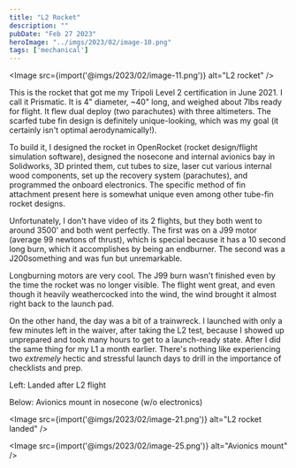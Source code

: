 ```yaml
---
title: "L2 Rocket"
description: ""
pubDate: "Feb 27 2023"
heroImage: "../imgs/2023/02/image-10.png"
tags: ['mechanical']
---
```



<Image src={import('@imgs/2023/02/image-11.png')} alt="L2 rocket" />

This is the rocket that got me my Tripoli Level 2 certification in June 2021. I call it Prismatic. It is 4" diameter, ~40" long, and weighed about 7lbs ready for flight. It flew dual deploy (two parachutes) with three altimeters. The scarfed tube fin design is definitely unique-looking, which was my goal (it certainly isn't optimal aerodynamically!).

To build it, I designed the rocket in OpenRocket (rocket design/flight simulation software), designed the nosecone and internal avionics bay in Solidworks, 3D printed them, cut tubes to size, laser cut various internal wood components, set up the recovery system (parachutes), and programmed the onboard electronics. The specific method of fin attachment present here is somewhat unique even among other tube-fin rocket designs.

Unfortunately, I don't have video of its 2 flights, but they both went to around 3500' and both went perfectly. The first was on a J99 motor (average 99 newtons of thrust), which is special because it has a 10 second long burn, which it accomplishes by being an endburner. The second was a J200something and was fun but unremarkable.

Longburning motors are very cool. The J99 burn wasn't finished even by the time the rocket was no longer visible. The flight went great, and even though it heavily weathercocked into the wind, the wind brought it almost right back to the launch pad.

On the other hand, the day was a bit of a trainwreck. I launched with only a few minutes left in the waiver, after taking the L2 test, because I showed up unprepared and took many hours to get to a launch-ready state. After I did the same thing for my L1 a month earlier. There's nothing like experiencing two *extremely* hectic and stressful launch days to drill in the importance of checklists and prep.

Left: Landed after L2 flight

Below: Avionics mount in nosecone (w/o electronics)

<Image src={import('@imgs/2023/02/image-21.png')} alt="L2 rocket landed" />

<Image src={import('@imgs/2023/02/image-25.png')} alt="Avionics mount" />